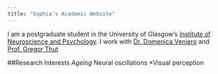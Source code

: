 ```yaml
---
title: "Sophia's Academic Website"
---
```


I am a postgraduate student in the University of Glasgow's
[Institute of Neuroscience and Psychology](http://www.gla.ac.uk/researchinstitutes/neurosciencepsychology/).
I work with [Dr. Domenica Veniero](https://www.gla.ac.uk/researchinstitutes/neurosciencepsychology/staff/domenicaveniero/) and [Prof. Gregor Thut](https://www.gla.ac.uk/researchinstitutes/neurosciencepsychology/staff/gregorthut/)

##Research Interests
  *Ageing
  *Neural oscillations
  *Visual perception
